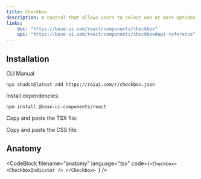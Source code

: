 ```yaml
---
title: Checkbox
description: A control that allows users to select one or more options from a set.
links:
    doc: "https://base-ui.com/react/components/checkbox"
    api: "https://base-ui.com/react/components/checkbox#api-reference"
---
```


<ComponentPreview name="checkbox-demo" />

## Installation

<InstallationTabs>

<InstallationTabsList>
    <InstallationTabsTrigger value="cli">CLI</InstallationTabsTrigger>
    <InstallationTabsTrigger value="manual">Manual</InstallationTabsTrigger>
</InstallationTabsList>

<InstallationTabsContent value="cli">

```package-install
npx shadcn@latest add https://roiui.com/r/checkbox.json
```

</InstallationTabsContent>

<InstallationTabsContent value="manual" data-manual="true">

Install dependencies:

```package-install
npm install @base-ui-components/react
```

Copy and paste the TSX file:

<ComponentSource
    src="registry/brook/ui/checkbox/checkbox.tsx"
    title="components/ui/checkbox.tsx"
    collapsible={true}
/>

Copy and paste the CSS file:

<ComponentSource
    src="registry/brook/ui/checkbox/checkbox.module.css"
    title="components/ui/checkbox.module.css"
    language="css"
    collapsible={true}
/>

</InstallationTabsContent>

</InstallationTabs>

## Anatomy

<CodeBlock
filename="anatomy"
  language="tsx"
  code={`<Checkbox>
    <CheckboxIndicator />
</Checkbox>
`} />

